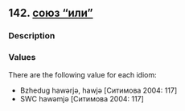## 142. <a href =  'https://agricolamz.github.io/The_Circassian_Isoglosses_Database/142.html'>союз "или"</a>
### Description



### Values
There are the following value for each idiom:

* Bzhedug  hawərjə, hawjə [Ситимова 2004: 117] 
* SWC  hawəmjə [Ситимова 2004: 117] 

